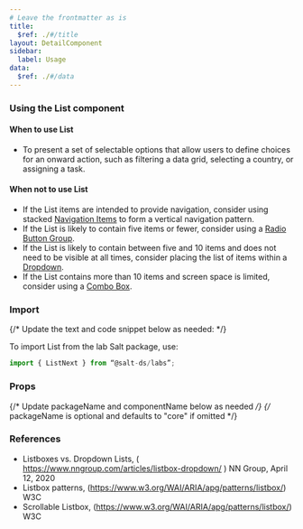 ```yaml
---
# Leave the frontmatter as is
title:
  $ref: ./#/title
layout: DetailComponent
sidebar:
  label: Usage
data:
  $ref: ./#/data
---
```


### Using the List component

#### When to use List

- To present a set of selectable options that allow users to define choices for an onward action, such as filtering a data grid, selecting a country, or assigning a task.

#### When not to use List

- If the List items are intended to provide navigation, consider using stacked [Navigation Items](/salt/components/navigation-item) to form a vertical navigation pattern.
- If the List is likely to contain five items or fewer, consider using a [Radio Button Group](/salt/components/radio-button).
- If the List is likely to contain between five and 10 items and does not need to be visible at all times, consider placing the list of items within a [Dropdown](/salt/components/dropdown).
- If the List contains more than 10 items and screen space is limited, consider using a [Combo Box](/salt/components/combobox).

### Import

{/* Update the text and code snippet below as needed: */}

To import List from the lab Salt package, use:

```js
import { ListNext } from “@salt-ds/labs”;
```

### Props

{/* Update packageName and componentName below as needed */}
{/* packageName is optional and defaults to "core" if omitted */}

<PropsTable packageName="lab" componentName="ListNext" />

### References

- Listboxes vs. Dropdown Lists, ( https://www.nngroup.com/articles/listbox-dropdown/ ) NN Group, April 12, 2020
- Listbox patterns, (https://www.w3.org/WAI/ARIA/apg/patterns/listbox/) W3C
- Scrollable Listbox, (https://www.w3.org/WAI/ARIA/apg/patterns/listbox/) W3C
